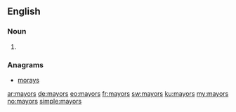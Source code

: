 ==English==

===Noun===
{{head|en|plural}}

# {{plural of|mayor|lang=en}}

===Anagrams===
* [[morays#English|morays]]

[[ar:mayors]]
[[de:mayors]]
[[eo:mayors]]
[[fr:mayors]]
[[sw:mayors]]
[[ku:mayors]]
[[my:mayors]]
[[no:mayors]]
[[simple:mayors]]